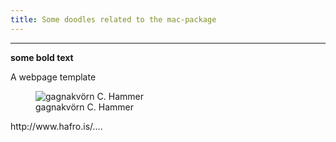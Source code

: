 ```yaml
---
title: Some doodles related to the mac-package
---
```

***
**some bold text**

A webpage template



![gagnakvörn C. Hammer](images/gagnakvorn.png)

http://www.hafro.is/....
